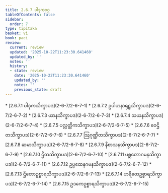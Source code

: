 ```yaml
---
title: 2.6.7 ပါဒုကဝဂ္ဂ
tableOfContents: false
sidebar:
  order: 7
type: tipitaka
basket: vi
book: paci
review:
  current: review
  updated: '2025-10-22T11:23:30.641460'
  updated_by: ''
  notes: ''
  history:
  - state: review
    date: '2025-10-22T11:23:30.641460'
    updated_by: ''
    notes: ''
    previous_state: draft
---
```



<ReviewStatus review={frontmatter.review} showDetails={true} />

<HypothesisAnnotation frontmatter={frontmatter} />

<DynamicBreadcrumb />



<TableOfContents book="paci" section="2.6.7">
* [2.6.7.1 ပါဒုကသိက္ခာပဒ](2-6-7/2-6-7-1)
* [2.6.7.2 ဥပါဟနာရုဠှသိက္ခာပဒ](2-6-7/2-6-7-2)
* [2.6.7.3 ယာနသိက္ခာပဒ](2-6-7/2-6-7-3)
* [2.6.7.4 သယနသိက္ခာပဒ](2-6-7/2-6-7-4)
* [2.6.7.5 ပလ္လတ္ထိကသိက္ခာပဒ](2-6-7/2-6-7-5)
* [2.6.7.6 ဝေဌိတသိက္ခာပဒ](2-6-7/2-6-7-6)
* [2.6.7.7 ဩဂုဏ္ဌိတသိက္ခာပဒ](2-6-7/2-6-7-7)
* [2.6.7.8 ဆမာသိက္ခာပဒ](2-6-7/2-6-7-8)
* [2.6.7.9 နီစာသနသိက္ခာပဒ](2-6-7/2-6-7-9)
* [2.6.7.10 ဌိတသိက္ခာပဒ](2-6-7/2-6-7-10)
* [2.6.7.11 ပစ္ဆတောဂမနသိက္ခာပဒ](2-6-7/2-6-7-11)
* [2.6.7.12 ဥပ္ပထေနဂမနသိက္ခာပဒ](2-6-7/2-6-7-12)
* [2.6.7.13 ဌိတောဥစ္စာရသိက္ခာပဒ](2-6-7/2-6-7-13)
* [2.6.7.14 ဟရိတေဥစ္စာရသိက္ခာပဒ](2-6-7/2-6-7-14)
* [2.6.7.15 ဥဒကေဥစ္စာရသိက္ခာပဒ](2-6-7/2-6-7-15)
</TableOfContents>